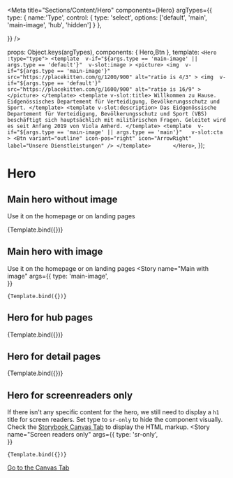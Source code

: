 
<Meta
  title="Sections/Content/Hero"
  components={Hero}
  argTypes={{
    type: { 
      name:'Type', 
      control: { 
        type: 'select', 
        options: ['default', 'main', 'main-image', 'hub', 'hidden'] 
      }
    },
    
  }}
/>

  props: Object.keys(argTypes),
  components: { Hero,Btn },
  template:
    `
    <Hero :type="type">
      <template 
        v-if="${args.type == 'main-image' || args.type == 'default'}" 
        v-slot:image
      >
        <picture>
          <img 
            v-if="${args.type == 'main-image'}" 
            src="https://placekitten.com/g/1200/900" alt="ratio is 4/3"
          >
          <img 
            v-if="${args.type == 'default'}" 
            src="https://placekitten.com/g/1600/900" alt="ratio is 16/9"
          >
        </picture>
      </template>
      <template v-slot:title>
        Willkommen zu Hause. Eidgenössisches Departement für Verteidigung, Bevölkerungsschutz und Sport.
      </template>
      <template v-slot:description>
        Das Eidgenössische Departement für Verteidigung, Bevölkerungsschutz und Sport (VBS) beschäftigt sich hauptsächlich mit militärischen Fragen. Geleitet wird es seit Anfang 2019 von Viola Amherd.
      </template>
      <template 
        v-if="${args.type == 'main-image' || args.type == 'main'}"  
        v-slot:cta
      >
        <Btn
            variant="outline"
            icon-pos="right"
            icon="ArrowRight"
            label="Unsere Dienstleistungen"
          />
      </template>      
    </Hero>
    `,
});

# Hero

## Main hero without image

Use it on the homepage or on landing pages

<Canvas>
  <Story
    name="Main without image"
    args={{
      type: 'main',   
    }}
  >
    {Template.bind({})}
  </Story>
</Canvas>

## Main hero with image

Use it on the homepage or on landing pages
<Canvas>
  <Story
    name="Main with image"
    args={{
      type: 'main-image',   
    }}
  >
    {Template.bind({})}
  </Story>
</Canvas>

## Hero for hub pages

<Canvas>
  <Story
    name="Hub page"
    args={{
      type: 'hub',   
    }}
  >
    {Template.bind({})}
  </Story>
</Canvas>

## Hero for detail pages

<Canvas>
  <Story
    name="Detail page"
    args={{
      type: 'default',   
    }}
  >
    {Template.bind({})}
  </Story>
</Canvas>

## Hero for screenreaders only 

If there isn't any specific content for the hero, we still need to display a `h1` title for screen readers. 
Set type to `sr-only` to hide the component visually. Check the <a href="?path=/story/sections-content-hero--example">Storybook Canvas Tab</a> to display the HTML markup.
<Canvas>
  <Story
    name="Screen readers only"
    args={{
      type: 'sr-only',   
    }}
  >
    {Template.bind({})}
  </Story>
</Canvas>



<a href="?path=/story/sections-content-hero--example">Go to the Canvas Tab</a>



